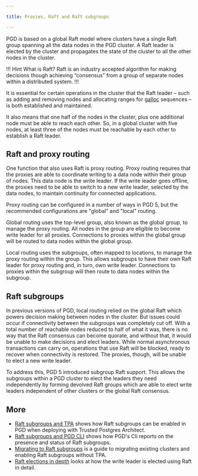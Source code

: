 ```yaml
---

title: Proxies, Raft and Raft subgroups

---
```


PGD is based on a global Raft model where clusters have a single Raft group spanning all the data nodes in the PGD cluster. A Raft leader is elected by the cluster and propagates the state of the cluster to all the other nodes in the cluster. 

!!! Hint What is Raft?
Raft is an industry accepted algorithm for making decisions though achieving “consensus” from a group of separate nodes within a distributed system. 
!!!

It is essential for certain operations in the cluster that the Raft leader – such as adding and removing nodes and allocating ranges for [galloc](sequences/#pdg-global-sequences) sequences – is both established and maintained. 

It also means that one half of the nodes in the cluster, plus one additional node must be able to reach each other. So, in a global cluster with five nodes, at least three of the nodes must be reachable by each other to establish a Raft leader.

## Raft and proxy routing

One function that also uses Raft is proxy routing. Proxy routing requires that the proxies are able to coordinate writing to a data node within their group of nodes. This data node is the write leader. If the write leader goes offline, the proxies need to be able to switch to a new write leader, selected by the data nodes, to maintain continuity for connected applications.

Proxy routing can be configured in a number of ways in PGD 5, but the recommended configurations are "global" and "local" routing.

Global routing uses the top-level group, also known as the global group, to manage the proxy routing. All nodes in the group are eligible to become write leader for all proxies. Connections to proxies within the global group will be routed to data nodes within the global group.

Local routing uses the subgroups, often mapped to locations, to manage the proxy routing within the group. This allows subgroups to have their own Raft leader for proxy routing and, in turn, own write leader. Connections to proxies within the subgroup will then route to data nodes within the subgroup. 

## Raft subgroups

In previous versions of PGD, local routing relied on the global Raft which powers decision making between nodes in the cluster. But issues could occur if connectivity between the subgroups was completely cut off. With a total number of reachable nodes reduced to half of what it was, there is no way that the Raft consensus can become quorate, and without that, it would be unable to make decisions and elect leaders. While normal asynchronous transactions can carry on, operations that use Raft will be blocked, ready to recover when connectivity is restored. The proxies, though, will be unable to elect a new write leader.

To address this, PGD 5 introduced subgroup Raft support. This allows the subgroups within a PGD cluster to elect the leaders they need independently by forming devolved Raft groups which are able to elect write leaders independent of other clusters or the global Raft consensus. 


## More

* [Raft subgroups and TPA](01_raft_subgroups_and_tpa) shows how Raft subgroups can be enabled in PGD when deploying with Trusted Postgres Architect.
* [Raft subgroups and PGD CLI](02_raft_subgroups_and_pgd_cli) shows how PGD's Cli reports on the presence and status of Raft subgroups.
* [Migrating to Raft subgroups](03_migrating_to_raft_subgroups) is a guide to migrating existing clusters and enabling Raft subgroups without TPA.
* [Raft elections in depth](04_raft_elections_in_depth) looks at how the write leader is elected using Raft in detail.